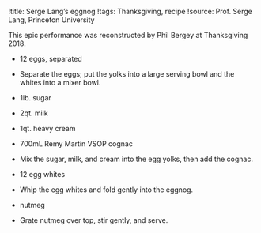 !title: Serge Lang's eggnog
!tags: Thanksgiving, recipe
!source: Prof. Serge Lang, Princeton University

This epic performance was reconstructed by Phil Bergey at Thanksgiving 2018.

* 12 eggs, separated
- Separate the eggs; put the yolks into a large serving bowl and the whites into a mixer bowl.

* 1lb. sugar
* 2qt. milk
* 1qt. heavy cream
* 700mL Remy Martin VSOP cognac
- Mix the sugar, milk, and cream into the egg yolks, then add the cognac.

* 12 egg whites
- Whip the egg whites and fold gently into the eggnog.

* nutmeg
- Grate nutmeg over top, stir gently, and serve.
